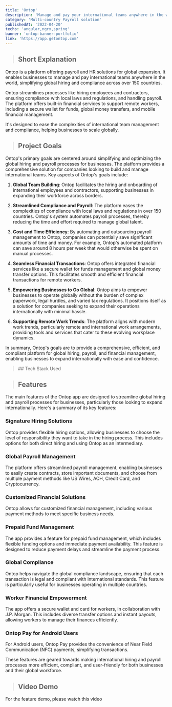 ```yaml
---
title: 'Ontop'
description: 'Manage and pay your international teams anywhere in the world. Scale your business globally, and offer your international talent built-in financial services.'
category: 'Multi-country Payroll solution'
publishedAt: '2022-04-20'
techs: 'angular,ngrx,spring'
banner: 'ontop-banner-portfolio'
link: 'https://app.getontop.com'
---
```


> ## Short Explanation

Ontop is a platform offering payroll and HR solutions for global expansion. It enables businesses to manage and pay international teams anywhere in the world, simplifying global hiring and compliance across over 150 countries.

Ontop streamlines processes like hiring employees and contractors, ensuring compliance with local laws and regulations, and handling payroll. The platform offers built-in financial services to support remote workers, including a secure wallet for funds, global money transfers, and mobile financial management.

It's designed to ease the complexities of international team management and compliance, helping businesses to scale globally.

> ## Project Goals

Ontop's primary goals are centered around simplifying and optimizing the global hiring and payroll processes for businesses. The platform provides a comprehensive solution for companies looking to build and manage international teams. Key aspects of Ontop's goals include:

1. **Global Team Building**: Ontop facilitates the hiring and onboarding of international employees and contractors, supporting businesses in expanding their workforce across borders.

2. **Streamlined Compliance and Payroll**: The platform eases the complexities of compliance with local laws and regulations in over 150 countries. Ontop's system automates payroll processes, thereby reducing the time and effort required to manage global talent.

3. **Cost and Time Efficiency**: By automating and outsourcing payroll management to Ontop, companies can potentially save significant amounts of time and money. For example, Ontop's automated platform can save around 8 hours per week that would otherwise be spent on manual processes.

4. **Seamless Financial Transactions**: Ontop offers integrated financial services like a secure wallet for funds management and global money transfer options. This facilitates smooth and efficient financial transactions for remote workers.

5. **Empowering Businesses to Go Global**: Ontop aims to empower businesses to operate globally without the burden of complex paperwork, legal hurdles, and varied tax regulations. It positions itself as a solution for companies seeking to expand their operations internationally with minimal hassle.

6. **Supporting Remote Work Trends**: The platform aligns with modern work trends, particularly remote and international work arrangements, providing tools and services that cater to these evolving workplace dynamics.

In summary, Ontop's goals are to provide a comprehensive, efficient, and compliant platform for global hiring, payroll, and financial management, enabling businesses to expand internationally with ease and confidence.
<blockquote className='with-icons'>
  ## Tech Stack Used
  <div className='not-prose mt-2 flex gap-3'>
    <TechIcons techs={['angular']} />
    <TechIcons techs={['typescript']} />
    <TechIcons techs={['ngrx']} />
    <TechIcons techs={['spring']} />
  </div>
</blockquote>

> ## Features

<CloudinaryImg
  mdx
  publicId='ontop-banner-portfolio'
  alt='e-stores-banner'
  width={1882}
  height={1041}
/>

The main features of the Ontop app are designed to streamline global hiring and payroll processes for businesses, particularly those looking to expand internationally. Here's a summary of its key features:

### Signature Hiring Solutions
Ontop provides flexible hiring options, allowing businesses to choose the level of responsibility they want to take in the hiring process. This includes options for both direct hiring and using Ontop as an intermediary.

### Global Payroll Management
The platform offers streamlined payroll management, enabling businesses to easily create contracts, store important documents, and choose from multiple payment methods like US Wires, ACH, Credit Card, and Cryptocurrency.

### Customized Financial Solutions
Ontop allows for customized financial management, including various payment methods to meet specific business needs.

### Prepaid Fund Management
The app provides a feature for prepaid fund management, which includes flexible funding options and immediate payment availability. This feature is designed to reduce payment delays and streamline the payment process.

### Global Compliance
Ontop helps navigate the global compliance landscape, ensuring that each transaction is legal and compliant with international standards. This feature is particularly useful for businesses operating in multiple countries.

### Worker Financial Empowerment
The app offers a secure wallet and card for workers, in collaboration with J.P. Morgan. This includes diverse transfer options and instant payouts, allowing workers to manage their finances efficiently.

### Ontop Pay for Android Users
For Android users, Ontop Pay provides the convenience of Near Field Communication (NFC) payments, simplifying transactions.

These features are geared towards making international hiring and payroll processes more efficient, compliant, and user-friendly for both businesses and their global workforce.

> ## Video Demo

For the feature demo, please watch this video

<LiteYouTubeEmbed
  id='Xjp7fFbvPws'
  poster='maxresdefault'
  title='Ontop Features'
  noCookie={true}
/>